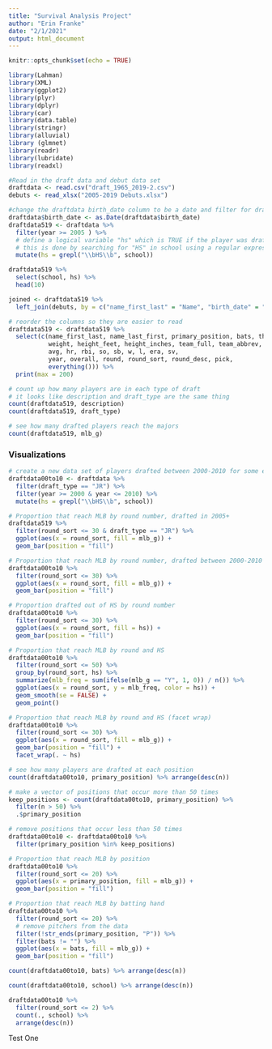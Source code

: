 ```yaml
---
title: "Survival Analysis Project"
author: "Erin Franke"
date: "2/1/2021"
output: html_document
---
```


```r
knitr::opts_chunk$set(echo = TRUE)
```

```r
library(Lahman)
library(XML)
library(ggplot2)
library(plyr)
library(dplyr)
library(car)
library(data.table)
library(stringr)
library(alluvial)
library (glmnet)
library(readr)
library(lubridate)
library(readxl)
```

```r
#Read in the draft data and debut data set
draftdata <- read.csv("draft_1965_2019-2.csv") 
debuts <- read_xlsx("2005-2019 Debuts.xlsx")
```

```r
#change the draftdata birth_date column to be a date and filter for draft years during and after 2005
draftdata$birth_date <- as.Date(draftdata$birth_date)
draftdata519 <- draftdata %>%
  filter(year >= 2005 ) %>%
  # define a logical variable "hs" which is TRUE if the player was drafted out of high school
  # this is done by searching for "HS" in school using a regular expression
  mutate(hs = grepl("\\bHS\\b", school))

draftdata519 %>%
  select(school, hs) %>% 
  head(10)

joined <- draftdata519 %>%
  left_join(debuts, by = c("name_first_last" = "Name", "birth_date" = "Birthdate"))
```


```r
# reorder the columns so they are easier to read
draftdata519 <- draftdata519 %>%
  select(c(name_first_last, name_last_first, primary_position, bats, throws, birth_date, 
           weight, height_feet, height_inches, team_full, team_abbrev, league_full, school,
           avg, hr, rbi, so, sb, w, l, era, sv,
           year, overall, round, round_sort, round_desc, pick,
           everything())) %>% 
  print(max = 200)
```

```r
# count up how many players are in each type of draft
# it looks like description and draft_type are the same thing
count(draftdata519, description)
count(draftdata519, draft_type)

# see how many drafted players reach the majors
count(draftdata519, mlb_g)
```

### Visualizations

```r
# create a new data set of players drafted between 2000-2010 for some exploratory data analysis
draftdata00to10 <- draftdata %>%
  filter(draft_type == "JR") %>%
  filter(year >= 2000 & year <= 2010) %>%
  mutate(hs = grepl("\\bHS\\b", school))

# Proportion that reach MLB by round number, drafted in 2005+
draftdata519 %>%
  filter(round_sort <= 30 & draft_type == "JR") %>%
  ggplot(aes(x = round_sort, fill = mlb_g)) +
  geom_bar(position = "fill")

# Proportion that reach MLB by round number, drafted between 2000-2010
draftdata00to10 %>%
  filter(round_sort <= 30) %>%
  ggplot(aes(x = round_sort, fill = mlb_g)) +
  geom_bar(position = "fill")

```

```r
# Proportion drafted out of HS by round number
draftdata00to10 %>%
  filter(round_sort <= 30) %>%
  ggplot(aes(x = round_sort, fill = hs)) +
  geom_bar(position = "fill")

# Proportion that reach MLB by round and HS
draftdata00to10 %>%
  filter(round_sort <= 50) %>%
  group_by(round_sort, hs) %>%
  summarize(mlb_freq = sum(ifelse(mlb_g == "Y", 1, 0)) / n()) %>%
  ggplot(aes(x = round_sort, y = mlb_freq, color = hs)) +
  geom_smooth(se = FALSE) +
  geom_point()

# Proportion that reach MLB by round and HS (facet wrap)
draftdata00to10 %>%
  filter(round_sort <= 30) %>%
  ggplot(aes(x = round_sort, fill = mlb_g)) +
  geom_bar(position = "fill") +
  facet_wrap(. ~ hs)
```

```r
# see how many players are drafted at each position
count(draftdata00to10, primary_position) %>% arrange(desc(n))

# make a vector of positions that occur more than 50 times
keep_positions <- count(draftdata00to10, primary_position) %>%
  filter(n > 50) %>% 
  .$primary_position

# remove positions that occur less than 50 times
draftdata00to10 <- draftdata00to10 %>%
  filter(primary_position %in% keep_positions)
```

```r
# Proportion that reach MLB by position
draftdata00to10 %>%
  filter(round_sort <= 20) %>%
  ggplot(aes(x = primary_position, fill = mlb_g)) +
  geom_bar(position = "fill")

# Proportion that reach MLB by batting hand
draftdata00to10 %>%
  filter(round_sort <= 20) %>%
  # remove pitchers from the data
  filter(!str_ends(primary_position, "P")) %>%
  filter(bats != "") %>%
  ggplot(aes(x = bats, fill = mlb_g)) +
  geom_bar(position = "fill")

count(draftdata00to10, bats) %>% arrange(desc(n))

count(draftdata00to10, school) %>% arrange(desc(n))

draftdata00to10 %>%
  filter(round_sort <= 2) %>%
  count(., school) %>%
  arrange(desc(n))

```

Test One

